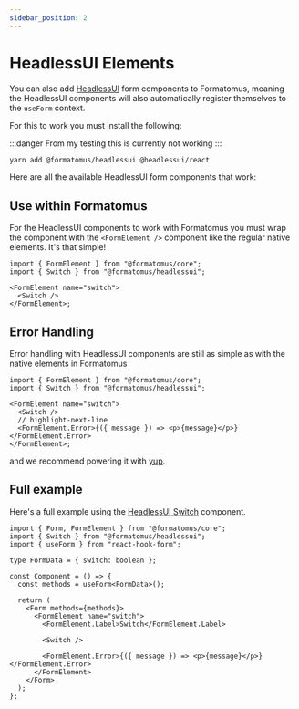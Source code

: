 ```yaml
---
sidebar_position: 2
---
```



# HeadlessUI Elements

You can also add [HeadlessUI](https://headlessui.com/) form components to Formatomus, meaning the HeadlessUI components will also automatically register themselves to the `useForm` context.

For this to work you must install the following:

:::danger
From my testing this is currently not working
:::

```bash
yarn add @formatomus/headlessui @headlessui/react
```

Here are all the available HeadlessUI form components that work:

<DocCardList />

## Use within Formatomus

For the HeadlessUI components to work with Formatomus you must wrap the component with the `<FormElement />` component like the regular native elements. It's that simple!

```tsx
import { FormElement } from "@formatomus/core";
import { Switch } from "@formatomus/headlessui";

<FormElement name="switch">
  <Switch />
</FormElement>;
```

## Error Handling

Error handling with HeadlessUI components are still as simple as with the native elements in Formatomus

```tsx
import { FormElement } from "@formatomus/core";
import { Switch } from "@formatomus/headlessui";

<FormElement name="switch">
  <Switch />
  // highlight-next-line
  <FormElement.Error>{({ message }) => <p>{message}</p>}</FormElement.Error>
</FormElement>;
```

and we recommend powering it with [yup](/error-handling).

## Full example

Here's a full example using the [HeadlessUI Switch](/form-elements/headlessui/switch) component.

```tsx
import { Form, FormElement } from "@formatomus/core";
import { Switch } from "@formatomus/headlessui";
import { useForm } from "react-hook-form";

type FormData = { switch: boolean };

const Component = () => {
  const methods = useForm<FormData>();

  return (
    <Form methods={methods}>
      <FormElement name="switch">
        <FormElement.Label>Switch</FormElement.Label>

        <Switch />

        <FormElement.Error>{({ message }) => <p>{message}</p>}</FormElement.Error>
      </FormElement>
    </Form>
  );
};
```

